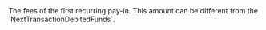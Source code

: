   

  
<ParamField body="FirstTransactionFees" type="object" required>     
The fees of the first recurring pay-in.  
This amount can be different from the `NextTransactionDebitedFunds`.   

<Expandable title="properties"><Currency14 />  
<Amount />  
  

</Expandable> 
</ParamField>